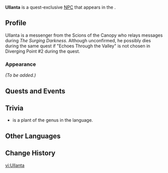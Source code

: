 {{Meta
<!-- Remove this template after adding the missing info -->
|missing_NPC_profile  = yes
<!--
|missing_NPC_idle     = yes
|missing_NPC_dialogue = yes
-->
}}
{{Character Infobox
|type             = Quest NPC
|image            = NPC Ullanta.png
|realname         = <!-- Optional, if different from in-game name -->
|deceased         = <!-- Past (for deceased prior to events of the game) or free response -->
|region           = Natlan
|location         = Natlan
|affiliation      = Scions of the Canopy
|affiliation2     = Courier's Longhouse (Faction)
|title            = Courier

|ancestry         = <!-- Clan/family -->
|father           = 
|mother           = 
|spouse           = 
|sibling          = 
|child            = 
|relative         = 

|voiceEN          = 
|voiceCN          = 
|voiceJP          = 
|voiceKR          = 
}}
'''Ullanta''' is a quest-exclusive [[NPC]] that appears in the {{Quest|The Surging Darkness}}.
<!--
==Location==
{{subst:#tag:gallery|
NPC Location {{subst:#titleparts:{{subst:PAGENAME}}}}.png{{subst:!}}{{subst:#titleparts:{{subst:PAGENAME}}}}'s location
NPC Location {{subst:#titleparts:{{subst:PAGENAME}}}} Context.png{{subst:!}}Additional context
}}
-->
==Profile==
<!--Detailed story/lore information goes here.-->
Ullanta is a messenger from the Scions of the Canopy who relays messages during ''The Surging Darkness''. Although unconfirmed, he possibly dies during the same quest if "Echoes Through the Valley" is not chosen in Diverging Point #2 during the quest.

===Appearance===
<!--Keep appearance section short and concise. Limit to 2 paragraphs with 3-4 sentences each.-->
''(To be added.)''

==Quests and Events==
{{Quests and Events}}
<!--
==Idle Quotes==
{{Dialogue Start}}
:{{DIcon|Idle}} {{Tx}}
::{{A|VO {{subst:#titleparts:{{subst:PAGENAME}}}} 01.ogg}} "{{Tx}}"
{{Dialogue End}}

==Dialogue==
{{Dialogue Start}}
:'''{{subst:#titleparts:{{subst:PAGENAME}}}}:''' 
:{{DIcon}}
{{Dialogue End}}

==Event Dialogue==
===Event Name===
{{Dialogue Start}}
:'''{{subst:#titleparts:{{subst:PAGENAME}}}}:'''
{{Dialogue End}}
-->
==Trivia==
* {{wt|ullanta|Ullanta}} is a plant of the genus {{w|Clusia}} in the {{w|Quechuan languages|Quechua}} language. 
==Other Languages==
{{Other Languages|default_hidden=1
|en      = Ullanta
|zhs     = 乌兰塔
|zhs_rm  = Wūlántǎ
|zht     = 烏蘭塔
|zht_rm  = Wūlántǎ
|ja      = ウランタ
|ja_rm   = Uranta
|ko      = 울란타
|es      = Ullanta
|fr      = Utlanta
|ru      = Улланта
|th      = Ullanta
|vi      = Ullanta
|de      = Ullanta
|id      = Ullanta
|pt      = Ullanta
|tr      = Ullanta
|it      = Ullanta
}}

==Change History==
{{Change History|5.1}}
<!--
==References==
{{Reflist}}
-->

[[vi:Ullanta]]